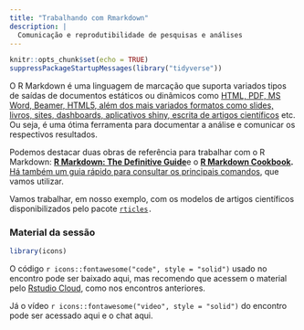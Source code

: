 ```yaml
---
title: "Trabalhando com Rmarkdown"
description: |
  Comunicação e reprodutibilidade de pesquisas e análises
---
```


```r
knitr::opts_chunk$set(echo = TRUE)
suppressPackageStartupMessages(library("tidyverse"))
```

O R Markdown é uma linguagem de marcação que suporta variados tipos de saídas de documentos estáticos ou dinâmicos como [HTML, PDF, MS Word, Beamer, HTML5, além dos mais variados formatos como slides, livros, sites, dashboards, aplicativos shiny, escrita de artigos científicos](https://rmarkdown.rstudio.com/gallery.html) etc. Ou seja, é uma ótima ferramenta para documentar a análise e comunicar os respectivos resultados.

Podemos destacar duas obras de referência para trabalhar com o R Markdown: [**R Markdown: The Definitive Guide**](https://bookdown.org/yihui/rmarkdown/)e o **[R Markdown Cookbook](https://bookdown.org/yihui/rmarkdown-cookbook/).** [Há também um guia rápido para consultar os principais comandos](https://www.rstudio.com/wp-content/uploads/2015/02/rmarkdown-cheatsheet.pdf), que vamos utilizar.

Vamos trabalhar, em nosso exemplo, com os modelos de artigos científicos disponibilizados pelo pacote [`rticles`](https://pkgs.rstudio.com/rticles/articles/articles/examples.html)`.`

### Material da sessão

```r
library(icons)

```

O código `r icons::fontawesome("code", style = "solid")` usado no encontro pode ser baixado aqui, mas recomendo que acessem o material pelo [Rstudio Cloud](https://rstudio.cloud/project/2759021), como nos encontros anteriores.

Já o vídeo `r icons::fontawesome("video", style = "solid")` do encontro pode ser acessado aqui e o chat aqui.
